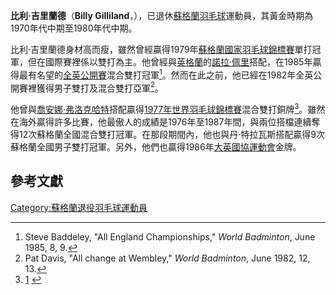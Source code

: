 '''比利·吉里蘭德'''（'''Billy  Gilliland'''，{{bd|1957年||||catIdx=J吉}}），已退休[[蘇格蘭|蘇格蘭]][[羽毛球|羽毛球]]運動員，其黃金時期為1970年代中期至1980年代中期。

比利·吉里蘭德身材高而瘦，雖然曾經贏得1979年[[蘇格蘭國家羽毛球錦標賽|蘇格蘭國家羽毛球錦標賽]]單打冠軍，但在國際賽裡係以雙打為主。他曾經與[[英格蘭|英格蘭]]的[[諾拉·佩里|諾拉·佩里]]搭配，在1985年贏得最有名望的[[全英羽毛球公開賽|全英公開賽]]混合雙打冠軍<ref>Steve Baddeley, "All England Championships," ''World Badminton'', June 1985, 8, 9.</ref>。然而在此之前，他已經在1982年全英公開賽裡獲得男子雙打及混合雙打亞軍<ref>Pat Davis, "All change at Wembley," ''World Badminton'', June 1982, 12, 13.</ref>。

他曾與[[喬安娜·弗洛克哈特|喬安娜·弗洛克哈特]]搭配贏得[[1977年世界羽毛球錦標賽|1977年世界羽毛球錦標賽]]混合雙打銅牌<ref>[http://www.worldbadminton.net/worldchamp.asp#1977] {{webarchive|url=https://web.archive.org/web/20080517190825/http://www.worldbadminton.net/worldchamp.asp |date=2008-05-17 }}</ref>。雖然在海外贏得許多比賽，他最傲人的成績是1976年至1987年間，與兩位搭檔連續奪得12次蘇格蘭全國混合雙打冠軍。在那段期間內，他也與丹·特拉瓦斯搭配贏得9次蘇格蘭全國男子雙打冠軍。另外，他們也贏得1986年[[大英國協運動會羽毛球比賽|大英國協運動會]]金牌。

==參考文獻==
{{Reflist}}

{{DEFAULTSORT:J吉里蘭德,比利}}
[[Category:蘇格蘭退役羽毛球運動員|Category:蘇格蘭退役羽毛球運動員]]